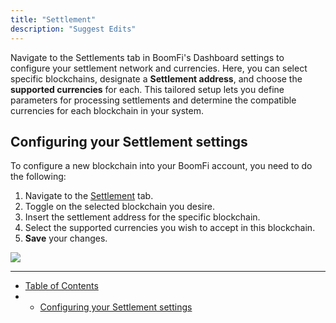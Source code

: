 ```yaml
---
title: "Settlement"
description: "Suggest Edits"
---
```


Navigate to the Settlements tab in BoomFi's Dashboard settings to configure your settlement network and currencies. Here, you can select specific blockchains, designate a **Settlement address**, and choose the **supported currencies** for each. This tailored setup lets you define parameters for processing settlements and determine the compatible currencies for each blockchain in your system.

## Configuring your Settlement settings

To configure a new blockchain into your BoomFi account, you need to do the following:

1. Navigate to the [Settlement](https://app.boomfi.xyz/dashboard/settings/settlement) tab.
2. Toggle on the selected blockchain you desire.
3. Insert the settlement address for the specific blockchain.
4. Select the supported currencies you wish to accept in this blockchain.
5. **Save** your changes.

![](https://files.readme.io/0eed459-settlement-gif.gif)

***

* [Table of Contents](#)
* * [Configuring your Settlement settings](#configuring-your-settlement-settings)
